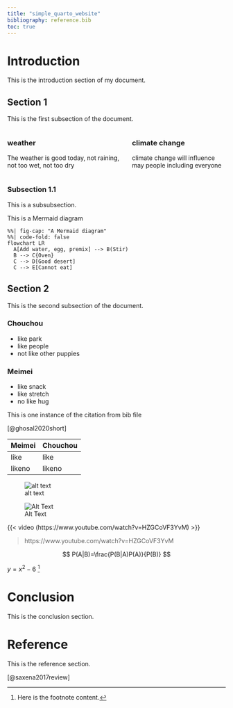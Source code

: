 ```yaml
---
title: "simple_quarto_website"
bibliography: reference.bib
toc: true
---
```



# Introduction
This is the introduction section of my document.

## Section 1
This is the first subsection of the document.

:::: {.columns}
::: {.column width="50%"}
### weather

The weather is good today, not raining, not too wet, not too dry
:::

::: {.column width="40%"}
### climate change

climate change will influence may people including everyone 

:::
::::

### Subsection 1.1
This is a subsubsection.

This is a Mermaid diagram
```mermaid
%%| fig-cap: "A Mermaid diagram"
%%| code-fold: false
flowchart LR
  A[Add water, egg, premix] --> B(Stir)
  B --> C{Oven}
  C --> D[Good desert]
  C --> E[Cannot eat]
```

## Section 2
This is the second subsection of the document.

::: {layout-ncol=2}
### Chouchou

- like park
- like people
- not like other puppies

### Meimei

- like snack
- like stretch
- no like hug
:::

This is one instance of the citation from bib file

[@ghosal2020short]

Meimei | Chouchou
---------|---------
like    | like
likeno    | likeno

![alt text](IMG-5122.jpg)

![Alt Text](unnamed.jpg)


{{< video (https://www.youtube.com/watch?v=HZGCoVF3YvM) >}}

>https://www.youtube.com/watch?v=HZGCoVF3YvM

$$
P(A|B)=\frac{P(B|A)P(A)}{P(B)}
$$

$y=x^2-6$
[^1]

# Conclusion
This is the conclusion section.

[^1]: Here is the footnote content.

# Reference
This is the reference section.

[@saxena2017review]

